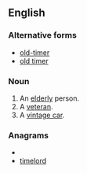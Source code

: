 {{also|old-timer|Oldtimer}}
==English==
{{wikipedia}}
===Alternative forms===
* [[old-timer]]
* [[old timer]]
===Noun===
{{en-noun}}

# An [[elderly]] person.
# A [[veteran]].
# A [[vintage car]].

===Anagrams===
* {{alphagram|deilmort}}
* [[timelord#English|timelord]]